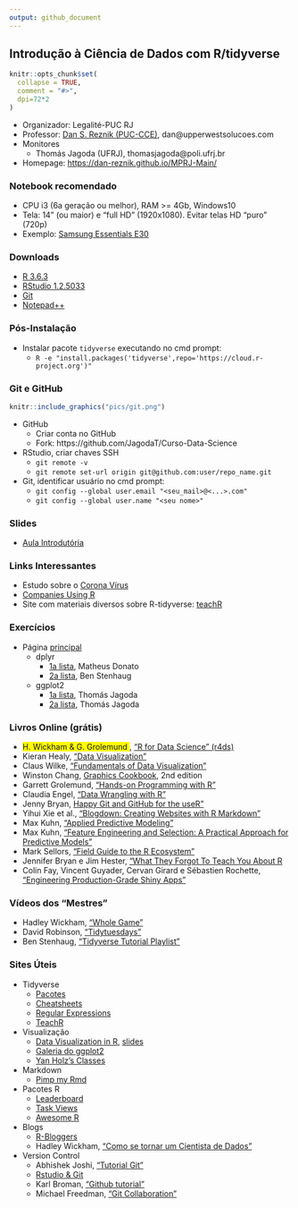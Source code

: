 ```yaml
---
output: github_document
---
```


## Introdução à Ciência de Dados com R/tidyverse 



```r
knitr::opts_chunk$set(
  collapse = TRUE,
  comment = "#>",
  dpi=72*2
)
```

* Organizador: Legalité-PUC RJ
* Professor: [Dan S. Reznik (PUC-CCE)](https://www.dat-sci.com), dan@upperwestsolucoes.com
* Monitores
    + Thomás Jagoda (UFRJ), thomasjagoda@poli.ufrj.br
* Homepage: [https://dan-reznik.github.io/MPRJ-Main/](https://dan-reznik.github.io/MPRJ-Main/)

### Notebook recomendado

* CPU i3 (6a geração ou melhor), RAM >=  4Gb, Windows10  
* Tela: 14” (ou maior) e "full HD" (1920x1080). Evitar telas HD “puro” (720p)
* Exemplo: [Samsung Essentials E30](https://www.americanas.com.br/produto/133794107)

### Downloads

* [R 3.6.3](https://cran.r-project.org/bin/windows/base/)
* [RStudio 1.2.5033](https://rstudio.com/products/rstudio/download/#download)
* [Git](https://git-scm.com/downloads)
* [Notepad++](https://notepad-plus-plus.org/download/v7.6.4.html)

### Pós-Instalação

* Instalar pacote `tidyverse` executando no cmd prompt:
    + `R -e "install.packages('tidyverse',repo='https://cloud.r-project.org')"`
    
### Git e GitHub

```r
knitr::include_graphics("pics/git.png")
```

* GitHub
    + Criar conta no GitHub
    + Fork: https://github.com/JagodaT/Curso-Data-Science
* RStudio, criar chaves SSH
    + `git remote -v`
    + `git remote set-url origin git@github.com:user/repo_name.git`
* Git, identificar usuário no cmd prompt:
    + `git config --global user.email "<seu_mail>@<...>.com"`
    + `git config --global user.name "<seu nome>"`
    

    

### Slides
  * [Aula Introdutória](https://drive.google.com/file/d/1OIzDMSyUu_GTgvxpkKXvTqNeYLjUEY2C/view)
  
### Links Interessantes
  * Estudo sobre o [Corona Vírus](https://www.r-bloggers.com/covid-19-epidemiology-with-r/)
  * [Companies Using R](https://github.com/ThinkR-open/companies-using-r) 
  * Site com materiais diversos sobre R-tidyverse: [teachR](https://teachingr.com)
  
  
  
### Exercícios

* Página [principal](https://jagodat.github.io/MPRJ-Exercicios/)
    + dplyr
        + [1a lista](https://jagodat.github.io/MPRJ-Exercicios/content/ex_dplyr.html), Matheus Donato
        + [2a lista](https://teachingr.com/content/the-5-verbs-of-dplyr/the-5-verbs-of-dplyr-exercise.html), Ben Stenhaug
    + ggplot2
        + [1a lista](https://jagodat.github.io/MPRJ-Exercicios/content/visualizacao.html), Thomás Jagoda
        + [2a lista](https://jagodat.github.io/MPRJ-Exercicios/content/visualizacao2.html), Thomás Jagoda

  

### Livros Online (grátis)

* <span style="background-color: #FFFF00">H. Wickham & G. Grolemund </span>, ["R for Data Science" (r4ds)](https://r4ds.had.co.nz/)
* Kieran Healy, ["Data Visualization"](https://socviz.co/)
* Claus Wilke, ["Fundamentals of Data Visualization"](https://serialmentor.com/dataviz/)
* Winston Chang, [Graphics Cookbook](https://r-graphics.org/), 2nd edition
* Garrett Grolemund, ["Hands-on Programming with R"](https://rstudio-education.github.io/hopr/)
* Claudia Engel, ["Data Wrangling with R"](https://cengel.github.io/R-data-wrangling/)
* Jenny Bryan, [Happy Git and GitHub for the useR"](https://happygitwithr.com/)
* Yihui Xie et al., ["Blogdown: Creating Websites with R Markdown"](https://bookdown.org/yihui/blogdown/)
* Max Kuhn, ["Applied Predictive Modeling"](http://appliedpredictivemodeling.com/)
* Max Kuhn, ["Feature Engineering and Selection: A Practical Approach for Predictive Models"](https://bookdown.org/max/FES/)
* Mark Sellors, ["Field Guide to the R Ecosystem"](https://fg2re.sellorm.com/)
* Jennifer Bryan e Jim Hester, ["What They Forgot To Teach You About R](https://rstats.wtf)
* Colin Fay, Vincent Guyader, Cervan Girard e Sébastien Rochette, ["Engineering Production-Grade Shiny Apps"](https://thinkr-open.github.io/building-shiny-apps-workflow/)

### Vídeos dos “Mestres”

* Hadley Wickham, ["Whole Game"](https://www.youtube.com/watch?v=go5Au01Jrvs)
* David Robinson, ["Tidytuesdays"](https://www.youtube.com/user/safe4democracy/videos)
* Ben Stenhaug, ["Tidyverse Tutorial Playlist"](https://www.youtube.com/watch?v=lTTJPRwnONE&list=PLLxj8fULvXwGOf8uHlL4Tr62oXSB5k_in)

### Sites Úteis

* Tidyverse
    + [Pacotes](https://www.tidyverse.org/packages/)
    + [Cheatsheets](https://www.rstudio.com/resources/cheatsheets/)
    + [Regular Expressions](https://stringr.tidyverse.org/articles/regular-expressions.html)
    + [TeachR](https://teachingr.com/)
* Visualização
    + [Data Visualization in R](https://djnavarro.github.io/satrdayjoburg/), [slides](https://djnavarro.github.io/satrdayjoburg/slides)
    + [Galeria do ggplot2](https://www.r-graph-gallery.com/portfolio/ggplot2-package/)
    + [Yan Holz's Classes](https://www.yan-holtz.com/teaching)
* Markdown
    + [Pimp my Rmd](https://holtzy.github.io/Pimp-my-rmd/)
* Pacotes R
    + [Leaderboard](https://www.rdocumentation.org/trends)
    + [Task Views](https://cran.r-project.org/web/views/)
    + [Awesome R](https://awesome-r.com/)
* Blogs
    + [R-Bloggers](https://www.r-bloggers.com/)
    + Hadley Wickham, ["Como se tornar um Cientista de Dados"](https://gist.github.com/hadley/820f09ded347c62c2864)
* Version Control
    + Abhishek Joshi, ["Tutorial Git"](https://medium.com/@abhishekj/an-intro-to-git-and-github-1a0e2c7e3a2f)
    + [Rstudio & Git](https://support.rstudio.com/hc/en-us/articles/200532077-Version-Control-with-Git-and-SVN)
    + Karl Broman, ["Github tutorial"](http://kbroman.org/github_tutorial/)
    + Michael Freedman, ["Git Collaboration"](http://slides.com/michaelfreeman/git-collaboration)
